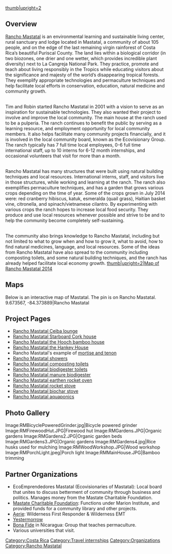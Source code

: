 {{Organization
| Organization_logo   = 
| Organization_name   = Rancho Mastatal
| Organization_type   = Nonprofit
| founded_date      = 2001
| founders           = Tim & Robin
| location          = Mastatal, Costa Rica
| area_served       = Mastatal
| focus             = Natural building, permaculture, sustainable development
| methods            = Exemplifying technologies and living styles, and teaching techniques and skills to international interns and community members.
| homepage          = ranchomastatal.com
| partner           = Mastate Charitable Foundation
}}

[[File:RMPainting.jpg|thumb|upright=2]]
==Overview==
[http://www.ranchomastatal.com/pages/links/page.php?Grouping=Home&PageName=home Rancho Mastatal] is an environmental learning and sustainable living center, rural sanctuary and lodge located in Mastatal, a community of about 105 people, and on the edge of the last remaining virgin rainforest of Costa Rica’s beautiful Puriscal County. The land lies within  a biological corridor (in two biozones, one drier and one wetter, which provides incredible plant diversity) next to La Cangreja National Park. They practice, promote and teach about living responsibly in the Tropics while educating visitors about the significance and majesty of the world’s disappearing tropical forests. They exemplify appropriate technologies and permaculture techniques and help facilitate local efforts in conservation, education, natural medicine and community growth.

<br>Tim and Robin started Rancho Mastatal in 2001 with a vision to serve as an inspiration for sustainable technologies. They also wanted their project to involve and improve the local community. The main house at the ranch used to be a pulperia. The ranch continues to benefit the public by serving as a learning resource, and employment opportunity for local community members. It also helps facilitate many community projects financially, and it is involved in the local community board, known as the Ecovisionary Group. The ranch typically has 7 full time local employees, 0-6 full time international staff, up to 10 interns for 6-12 month internships, and occasional volunteers that visit for more than a month.

<br>Rancho Mastatal has many structures that were built using natural building techniques and local resources. International interns, staff, and visitors live in those structures, while working and learning at the ranch. The ranch also exemplifies permaculture techniques, and has a garden that grows various crops depending on the time of year. Some of the crops grown in July 2014 were: red cranberry hibiscus, katuk, esmeralda (quail grass), Haitian basket vine, citronella, and spinach/vietnamese cilantro. By experimenting with various crops the ranch hopes to increase local food security. They produce and use local resources whenever possible and strive to be and to help the community become completely self-sustaining.

<br>The community also brings knowledge to Rancho Mastatal, including but not limited to what to grow when and how to grow it, what to avoid, how to find natural medicines, language, and local resources. Some of the ideas from Rancho Mastatal have also spread to the community including composting toilets, and some natural building techniques, and the ranch has already helped facilitate local economy growth.
[[File:RMMap.JPG|thumb|upright=2|Map of Rancho Mastatal 2014]]

==Maps==
Below is an interactive map of Mastatal. The pin is on Rancho Mastatal.
<display_points type="hybrid" center="9.673567, -84.373889" zoom="16" width="400" height="400">
9.673567, -84.373889|Rancho Mastatal
</display_points>

==Project Pages==
*[[Rancho Mastatal Ceiba lounge]]
*[[Rancho Mastatal Starboard Cork house]]
*[[Rancho Mastatal the Hooch bamboo house]]
*[[Rancho Mastatal the Hankey House]]
*Rancho Mastatal's example of [[mortise and tenon]]
*[[Rancho Mastatal showers]]
*[[Rancho Mastatal composting toilets]]
*[[Rancho Mastatal biodigester toilets]]
*[[Rancho Mastatal manure biodigester]]
*[[Rancho Mastatal earthen rocket oven]]
*[[Rancho Mastatal rocket stove]]
*[[Rancho Mastatal biochar stove]]
*[[Rancho Mastatal aquaponics]]

==Photo Gallery==
<gallery widths=200>
Image:RMBicyclePoweredGrinder.jpg|Bicycle powered grinder
Image:RMFirewoodHut.JPG|Firewood hut
Image:RMGardens.JPG|Organic gardens
Image:RMGardens2.JPG|Organic garden beds
Image:RMGardens3.JPG|Organic gardens
Image:RMGardens4.jpg|Rice husks used for mulching
Image:RMWoodWorkshop.JPG|Wood workshop
Image:RMPorchLight.jpeg|Porch light
Image:RMMainHouse.JPG|Bamboo trimming
</gallery>

==Partner Organizations==
*EcoEmprendedores Mastatal (Ecovisionaries of Mastatal): Local board that unites to discuss betterment of community through business and politics. Manages money from the Mastate Charitable Foundation.
*[http://www.marioninstitute.org/serendipity/mastate-charitable-foundation Mastate Charitable Foundation]: Functions under Marion Institute, and provided funds for a community library and other projects.
*[https://aeriemedicine.com/locations/costa_rica/ Aerie]: Wilderness First Responder & Wilderness EMT
*[https://yestermorrow.org/courses/detail/natural-building-in-costa-rica Yestermorrow]
*[http://projectbonafide.com/ Bona Fide] in Nicaragua: Group that teaches permaculture.
*Various universities that visit.

[[Category:Costa Rica]]
[[Category:Travel internships]]
[[Category:Organizations]]
[[Category:Rancho Mastatal]]